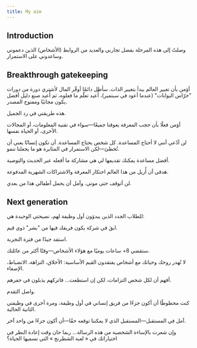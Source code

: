 ---
title: My aim
---

## Introduction

وصلتُ إلى هذه المرحلة بفضل تجاربي والعديد من الروابط (الأشخاص) الذين دعموني وساعدوني على الاستمرار.

## Breakthrough gatekeeping

أؤمن بأن تغيير العالم يبدأ بتغيير الذات. سأظل دائمًا أوفّر المال لأشتري دورة من دورات "حرّاس البوابات" (عندما أعود في سبتمبر)، أُعيد تعلّم ما فعلوه، ثم أُعيد صنع دليل أفضل يكون مجانيًا ومفتوح المصدر.

هذه طريقتي في رد الجميل.

أؤمن فعلًا بأن حجب المعرفة يعوقنا جميعًا—سواء في تقنية المعلومات، أو المجالات الأخرى، أو الحياة نفسها.

لن أدّعي أنني لا أحتاج المساعدة. كل شخص يحتاج المساعدة. أن تكون إنسانًا يعني أن تُخطئ—لكن الاستمرار في المثابرة هو ما يجعلنا ننمو.

أفضل مساعدة يمكنك تقديمها لي هي مشاركة ما أفعله عبر الحديث والتوصية.

هدفي أن أُزيل من هذا العالم احتكار المعرفة والاشتراكات الشهرية المدفوعة.

لن أتوقف حتى موتي. وآمل أن يحمل أطفالي هذا من بعدي.

## Next generation

للطلاب الجدد الذين يبدؤون أول وظيفة لهم، نصيحتي الوحيدة هي:

ابقَ في شركة يكون فريقك فيها من "بشر" ذوي قيم.

استفد جيدًا من فترة التجربة.

ستقضي 8+ ساعات يوميًا مع هؤلاء الأشخاص—وقتًا أكثر من عائلتك.

لا تُهدر روحك وحياتك مع أشخاص يفتقدون القيم الأساسية: الأخلاق، النزاهة، الانضباط، الإصغاء.

أفهم أن لكل شخص التزامات، لكن إن استطعت... فاتركهم يذبلون في حفرهم.

واصل التقدم.

كنت محظوظًا أن أكون جزءًا من فريق إنساني في أول وظيفة، ومرة أخرى في وظيفتي الثانية الحالية.

آمل في المستقبل—المستقبل الذي لا يمكننا توقعه حقًا—أن أكون جزءًا من واحد آخر.

وإن شعرت بالإساءة الشخصية من هذه الرسالة... ربما حان وقت إعادة النظر في اختياراتك في « لعبة الشطرنج » التي نسميها الحياة؟

<LearningCycle lang="ar" />
<CultureCycle lang="ar" />
